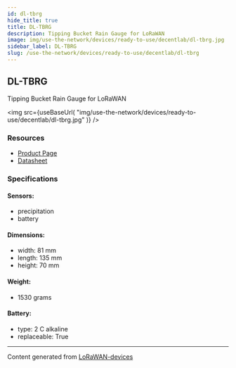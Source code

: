 ```yaml
---
id: dl-tbrg
hide_title: true
title: DL-TBRG
description: Tipping Bucket Rain Gauge for LoRaWAN
image: img/use-the-network/devices/ready-to-use/decentlab/dl-tbrg.jpg
sidebar_label: DL-TBRG
slug: /use-the-network/devices/ready-to-use/decentlab/dl-tbrg
---
```



## DL-TBRG

Tipping Bucket Rain Gauge for LoRaWAN

<img
  src={useBaseUrl(
    "img/use-the-network/devices/ready-to-use/decentlab/dl-tbrg.jpg"
  )}
/>

### Resources

- [Product Page](https://www.decentlab.com/products/tipping-bucket-rain-gauge-for-lorawan)
- [Datasheet](https://cdn.decentlab.com/download/datasheets/Decentlab-DL-TBRG-datasheet.pdf)

### Specifications

#### Sensors:

- precipitation
- battery

#### Dimensions:

- width: 81 mm
- length: 135 mm
- height: 70 mm

#### Weight:

- 1530 grams

#### Battery:

- type: 2 C alkaline
- replaceable: True

---

Content generated from
[LoRaWAN-devices](https://github.com/TheThingsNetwork/lorawan-devices)
